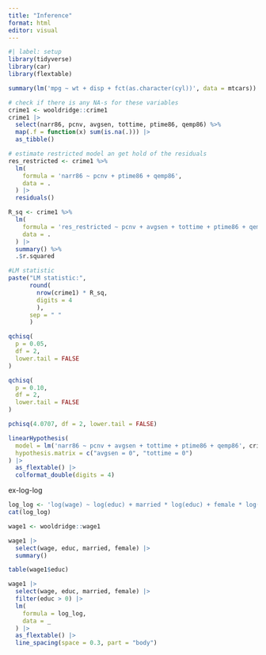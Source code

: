 ```yaml
---
title: "Inference"
format: html
editor: visual
---
```


```r
#| label: setup
library(tidyverse)
library(car)
library(flextable)
```

```r
summary(lm('mpg ~ wt + disp + fct(as.character(cyl))', data = mtcars))
```

```r
# check if there is any NA-s for these variables
crime1 <- wooldridge::crime1
crime1 |> 
  select(narr86, pcnv, avgsen, tottime, ptime86, qemp86) %>% 
  map(.f = function(x) sum(is.na(.))) |> 
  as_tibble()
```

```r
# estimate restricted model an get hold of the residuals
res_restricted <- crime1 %>%
  lm(
    formula = 'narr86 ~ pcnv + ptime86 + qemp86',
    data = .
  ) |> 
  residuals()
```

```r
R_sq <- crime1 %>%
  lm(
    formula = 'res_restricted ~ pcnv + avgsen + tottime + ptime86 + qemp86',
    data = .
  ) |> 
  summary() %>%
  .$r.squared

#LM statistic
paste("LM statistic:", 
      round(
        nrow(crime1) * R_sq,
        digits = 4
        ),
      sep = " "
      )
```

```r
qchisq(
  p = 0.05,
  df = 2,
  lower.tail = FALSE
)
```

```r
qchisq(
  p = 0.10,
  df = 2,
  lower.tail = FALSE
)
```

```r
pchisq(4.0707, df = 2, lower.tail = FALSE)
```

```r
linearHypothesis(
  model = lm('narr86 ~ pcnv + avgsen + tottime + ptime86 + qemp86', crime1),
  hypothesis.matrix = c("avgsen = 0", "tottime = 0")
) |> 
  as_flextable() |> 
  colformat_double(digits = 4)
```

ex-log-log

```r
log_log <- 'log(wage) ~ log(educ) + married * log(educ) + female * log(educ)'
cat(log_log)
```

```r
wage1 <- wooldridge::wage1

wage1 |>
  select(wage, educ, married, female) |>
  summary()
```

```r
table(wage1$educ)
```

```r
wage1 |>
  select(wage, educ, married, female) |>
  filter(educ > 0) |>
  lm(
    formula = log_log,
    data = _
  ) |>
  as_flextable() |>
  line_spacing(space = 0.3, part = "body")
```
